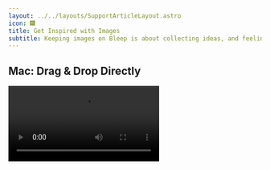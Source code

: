 ```yaml
---
layout: ../../layouts/SupportArticleLayout.astro
icon: 🎆
title: Get Inspired with Images
subtitle: Keeping images on Bleep is about collecting ideas, and feeling inspired. Here's how to do it.
---
```



## Mac: Drag & Drop Directly

<Video src="./images/dnd_images.mov" autoplay />

Any images on your clipboard (`⌘ C`) can also be pasted (`⌘ V`) directly into Bleep.  

---

## iPhone: Share Menu Shortcut

The fastest way to save images on your iPhone. [Learn more &rarr;](/support/share_ios)

![Share sheet](./links/share_sheet.png)


---

## Mac: Browser Extensions

Save images while browsing with our extensions for Safari, Chrome, and Arc. [Learn more &rarr;](/support/extensions)

![Safari extensions](./extensions/context_menu.png)
